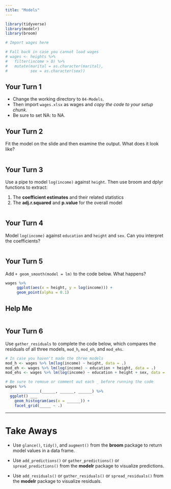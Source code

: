 ```yaml
---
title: "Models"
---
```


```r
library(tidyverse)
library(modelr)
library(broom)

# Import wages here

# Fall back in case you cannot load wages
# wages <- heights %>%
#   filter(income > 0) %>%
#   mutate(marital = as.character(marital),
#          sex = as.character(sex))
```

## Your Turn 1

* Change the working directory to `04-Models`. 
* Then import `wages.xlsx` as wages and *copy the code to your setup chunk*.
* Be sure to set NA: to NA.

## Your Turn 2

Fit the model on the slide and then examine the output. What does it look like?

```r

```

## Your Turn 3

Use a pipe to model `log(income)` against `height`. Then use broom and dplyr functions to extract:

1. The **coefficient estimates** and their related statistics 
2. The **adj.r.squared** and **p.value** for the overall model

```r

```


## Your Turn 4

Model `log(income)` against `education` and `height` and `sex`. Can you interpret the coefficients?

```r

```

## Your Turn 5

Add `+ geom_smooth(model = lm)` to the code below. What happens?

```r
wages %>%
     ggplot(aes(x = height, y = log(income))) +
     geom_point(alpha = 0.1)
```

## Help Me

```r

```


## Your Turn 6

Use `gather_residuals` to complete the code below, which compares the residuals of all three models, `mod_h`, `mod_eh`, and `mod_ehs`.

```r

# In case you haven't made the three models
mod_h <- wages %>% lm(log(income) ~ height, data = .)
mod_eh <- wages %>% lm(log(income) ~ education + height, data = .)
mod_ehs <- wages %>% lm(log(income) ~ education + height + sex, data = .)

# Be sure to remove or comment out each _ before running the code
wages %>% 
  _____________(______, ______, ______) %>% 
  ggplot() ___ 
    geom_histogram(aes(x = ______)) +
    facet_grid(_____ ~ .)
```

***

# Take Aways

* Use `glance()`, `tidy()`, and `augment()` from the **broom** package to return model values in a data frame.

* Use `add_predictions()` or `gather_predictions()` or `spread_predictions()` from the **modelr** package to visualize predictions.

* Use `add_residuals()` or `gather_residuals()` or `spread_residuals()` from the **modelr** package to visualize residuals.
